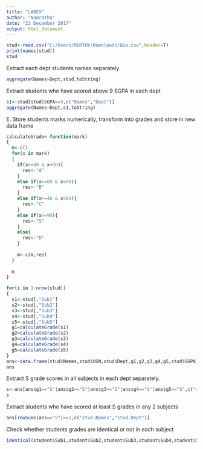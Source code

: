 ---
title: "LABEX"
author: "Namratha"
date: "21 December 2017"
output: html_document
---

```{r}
stud<-read.csv("C:/Users/MURTHY/Downloads/Q2a.csv",header=T)
print(names(stud))
stud

```

Extract each dept students names separately
```{r}

aggregate(Names~Dept,stud,toString)

```


Extract students who have scored above 9 SGPA in each dept
```{r}
s1<-stud[stud$SGPA>=9,c("Names","Dept")]
aggregate(Names~Dept,s1,toString)
```

E. Store students marks numerically, transform into grades and store in new data frame

```{r}
calculateGrade<-function(mark)
{
  m<-c()
  for(x in mark)
  {
    if(x>=80 & x<90){
      res<-"A"
    }
    else if(x>=60 & x<80){
      res<-"B"
    }
    else if(x>=40 & x<60){
      res<-"C"
    }
    else if(x>=90){
      res<-"S"
    }
    else{
      res<-"D"
    }
    
    m<-c(m,res)
  }
  
  m
}

for(i in 1:nrow(stud))
{
  s1<-stud[,"Sub1"]
  s2<-stud[,"Sub2"]
  s3<-stud[,"Sub3"]
  s4<-stud[,"Sub4"]
  s5<-stud[,"Sub5"]
  g1=calculateGrade(s1)
  g2=calculateGrade(s2)
  g3=calculateGrade(s3)
  g4=calculateGrade(s4)
  g5=calculateGrade(s5)
}
ans<-data.frame(stud$Names,stud$USN,stud$Dept,g1,g2,g3,g4,g5,stud$SGPA)
ans

```

Extract S grade scores in all subjects in each dept separately.

```{r}
s<-ans[ans$g1=="S"|ans$g2=="S"|ans$g3=="S"|ans$g4=="S"|ans$g5=="S",c("stud.Names","stud.Dept")]
s
```

Extract students who have scored at least S grades in any 2 subjects
```{r}
ans[rowSums(ans=="S")>=1,c("stud.Names","stud.Dept")]

```
Check whether students grades are identical or not in each subject

```{r}

identical(student$Sub1,student$Sub2,student$Sub3,student$Sub4,student$Sub5)

```
























